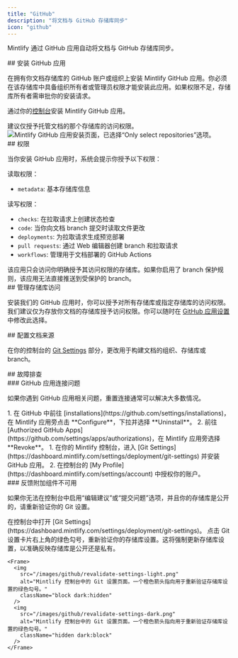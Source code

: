 ```yaml
---
title: "GitHub"
description: "将文档与 GitHub 存储库同步"
icon: "github"
---
```


Mintlify 通过 GitHub 应用自动将文档与 GitHub 存储库同步。

<div id="installing-the-github-app">
  ## 安装 GitHub 应用
</div>

在拥有你文档存储库的 GitHub 账户或组织上安装 Mintlify GitHub 应用。你必须在该存储库中具备组织所有者或管理员权限才能安装此应用。如果权限不足，存储库所有者需审批你的安装请求。

通过你的[控制台](https://dashboard.mintlify.com/settings/organization/github-app)安装 Mintlify GitHub 应用。

<Tip>
建议仅授予托管文档的那个存储库的访问权限。
</Tip>

<Frame>
  <img className="h-80" alt="Mintlify GitHub 应用安装页面，已选择“Only select repositories”选项。" src="/images/github/select-repos.png" />
</Frame>

<div id="permissions">
  ## 权限
</div>

当你安装 GitHub 应用时，系统会提示你授予以下权限：

读取权限：

* `metadata`: 基本存储库信息

读写权限：

* `checks`: 在拉取请求上创建状态检查
* `code`: 当你向文档 branch 提交时读取文件更改
* `deployments`: 为拉取请求生成预览部署
* `pull requests`: 通过 Web 编辑器创建 branch 和拉取请求
* `workflows`: 管理用于文档部署的 GitHub Actions

<Info>
该应用只会访问你明确授予其访问权限的存储库。如果你启用了 branch 保护规则，该应用无法直接推送到受保护的 branch。
</Info>

<div id="managing-repository-access">
  ## 管理存储库访问
</div>

安装我们的 GitHub 应用时，你可以授予对所有存储库或指定存储库的访问权限。我们建议仅为存放你文档的存储库授予访问权限。你可以随时在 [GitHub 应用设置](https://github.com/apps/mintlify/installations/new) 中修改此选择。

<div id="configuring-docs-source">
  ## 配置文档来源
</div>

在你的控制台的 [Git Settings](https://dashboard.mintlify.com/settings/deployment/git-settings) 部分，更改用于构建文档的组织、存储库或 branch。

<div id="troubleshooting">
  ## 故障排查
</div>

<div id="github-app-connection-issues">
  ### GitHub 应用连接问题
</div>

如果你遇到 GitHub 应用相关问题，重置连接通常可以解决大多数情况。

<Steps>
  <Step title="通过 GitHub 卸载 Mintlify 应用">
    1. 在 GitHub 中前往 [installations](https://github.com/settings/installations)，在 Mintlify 应用旁点击 **Configure**，下拉并选择 **Uninstall**。
    2. 前往 [Authorized GitHub Apps](https://github.com/settings/apps/authorizations)，在 Mintlify 应用旁选择 **Revoke**。
  </Step>
  <Step title="重新安装 Mintlify 应用">
    1. 在你的 Mintlify 控制台，进入 [Git Settings](https://dashboard.mintlify.com/settings/deployment/git-settings) 并安装 GitHub 应用。
    2. 在控制台的 [My Profile](https://dashboard.mintlify.com/settings/account) 中授权你的账户。
  </Step>
</Steps>

<div id="feedback-add-ons-are-unavailable">
  ### 反馈附加组件不可用
</div>

如果你无法在控制台中启用“编辑建议”或“提交问题”选项，并且你的存储库是公开的，请重新验证你的 Git 设置。

<Steps>
  <Step title="前往 Git 设置">
    在控制台中打开 [Git Settings](https://dashboard.mintlify.com/settings/deployment/git-settings)。
  </Step>
  <Step title="重新验证设置">
    点击 Git 设置卡片右上角的绿色勾号，重新验证你的存储库设置。这将强制更新存储库设置，以准确反映存储库是公开还是私有。

    <Frame>
      <img
        src="/images/github/revalidate-settings-light.png"
        alt="Mintlify 控制台中的 Git 设置页面。一个橙色箭头指向用于重新验证存储库设置的绿色勾号。"
        className="block dark:hidden"
      />
      <img
        src="/images/github/revalidate-settings-dark.png"
        alt="Mintlify 控制台中的 Git 设置页面。一个橙色箭头指向用于重新验证存储库设置的绿色勾号。"
        className="hidden dark:block"
      />
    </Frame>
  </Step>
</Steps>